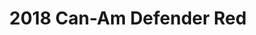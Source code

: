 ---
yrmm: 2111
brand: Can-Am
year: 2018
model: Defender
color: Red
title: 2018 Can-Am Defender Red
description: Lift kit, shocks, winch, Rough country lights, gun rack
alt: 2018 Can-Am Defender in Red upgraded for serious ranch use including 2-inch
  lift, upgraded shocks, winch, Rough Country light bar, and gun rack.
width: 1407
height: 2500
---